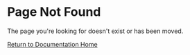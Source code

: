 # Page Not Found

The page you're looking for doesn't exist or has been moved.

[Return to Documentation Home](/docs) 